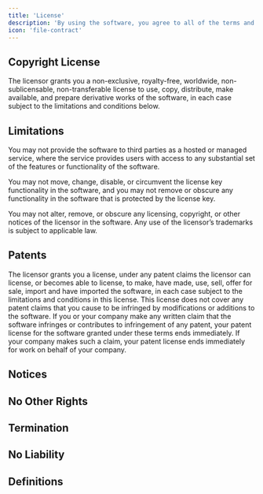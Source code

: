 ```yaml
---
title: 'License'
description: 'By using the software, you agree to all of the terms and conditions below.'
icon: 'file-contract'
---
```


## Copyright License

The licensor grants you a non-exclusive, royalty-free, worldwide, non-sublicensable, non-transferable license to use, copy, distribute, make available, and prepare derivative works of the software, in each case subject to the limitations and conditions below.

## Limitations

You may not provide the software to third parties as a hosted or managed service, where the service provides users with access to any substantial set of the features or functionality of the software.

You may not move, change, disable, or circumvent the license key functionality in the software, and you may not remove or obscure any functionality in the software that is protected by the license key.

You may not alter, remove, or obscure any licensing, copyright, or other notices of the licensor in the software. Any use of the licensor’s trademarks is subject to applicable law.

## Patents

The licensor grants you a license, under any patent claims the licensor can license, or becomes able to license, to make, have made, use, sell, offer for sale, import and have imported the software, in each case subject to the limitations and conditions in this license. This license does not cover any patent claims that you cause to be infringed by modifications or additions to the software. If you or your company make any written claim that the software infringes or contributes to infringement of any patent, your patent license for the software granted under these terms ends immediately. If your company makes such a claim, your patent license ends immediately for work on behalf of your company.

## Notices



## No Other Rights

## Termination

## No Liability

## Definitions

